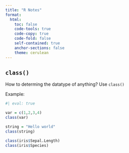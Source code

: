 ```yaml
---
title: "R Notes"
format: 
  html:
    toc: false
    code-tools: true  
    code-copy: true
    code-fold: false
    self-contained: true
    anchor-sections: false
    theme: cerulean
---
```


## `class()`

How to determing the datatype of anything? Use `class()`

Example: 

```r
#| eval: true

var = c(1,2,3,4)
class(var)

string = "Hello world"
class(string)

class(iris$Sepal.Length)
class(iris$Species)

```
